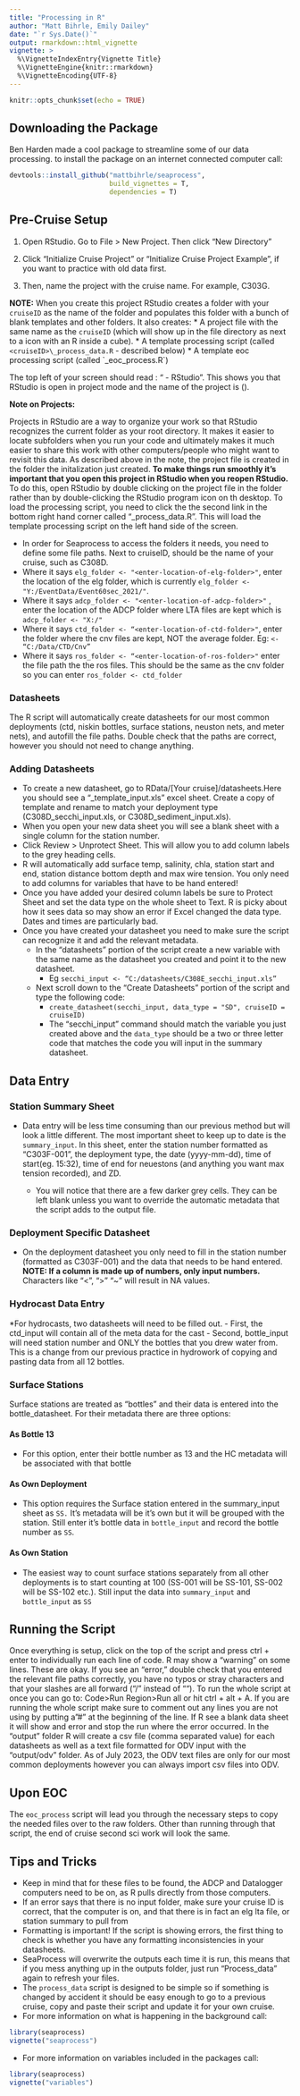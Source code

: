```yaml
---
title: "Processing in R"
author: "Matt Bihrle, Emily Dailey"
date: "`r Sys.Date()`"
output: rmarkdown::html_vignette
vignette: >
  %\VignetteIndexEntry{Vignette Title}
  %\VignetteEngine{knitr::rmarkdown}
  %\VignetteEncoding{UTF-8}
---
```


```r
knitr::opts_chunk$set(echo = TRUE)
```

## Downloading the Package
Ben Harden made a cool package to streamline some of our data processing. to install the package on an internet connected computer call: 

```r
devtools::install_github("mattbihrle/seaprocess", 
                         build_vignettes = T, 
                         dependencies = T)
```

## Pre-Cruise Setup

1.  Open RStudio. Go to File \> New Project. Then click "New Directory"

2.  Click "Initialize Cruise Project" or "Initialize Cruise Project
    Example", if you want to practice with old data first.

3.  Then, name the project with the cruise name. For example, C303G.

**NOTE:** When you create this project RStudio creates a folder with
your `cruiseID` as the name of the folder and populates this folder with
a bunch of blank templates and other folders. It also creates: \* A
project file with the same name as the `cruiseID` (which will show up in
the file directory as <cruiseID> next to a icon with an R inside a
cube). \* A template processing script (called
`<cruiseID>\_process_data.R` - described below) \* A template eoc
processing script (called \`<cruiseID>\_eoc_process.R\`)

The top left of your screen should read : "<your cruise ID> - RStudio".
This shows you that RStudio is open in project mode and the name of the
project is (<your cruiseID>).

**Note on Projects:**

Projects in RStudio are a way to organize your work so that RStudio
recognizes the current folder as your root directory. It makes it easier
to locate subfolders when you run your code and ultimately makes it much
easier to share this work with other computers/people who might want to
revisit this data. As described above in the note, the project file is
created in the folder the initalization just created. **To make things
run smoothly it's important that you open this project in RStudio when
you reopen RStudio.** To do this, open RStudio by double clicking on the
project file in the folder rather than by double-clicking the RStudio
program icon on th desktop. To load the processing script, you need to
click the the second link in the bottom right hand corner called
"<cruiseID>\_process_data.R". This will load the template processing
script on the left hand side of the screen.

-   In order for Seaprocess to access the folders it needs, you need to
    define some file paths. Next to cruiseID, should be the name of your
    cruise, such as C308D.
-   Where it says `elg_folder <- "<enter-location-of-elg-folder>"`,
    enter the location of the elg folder, which is currently
    `elg_folder <- "Y:/EventData/Event60sec_2021/"`.
-   Where it says `adcp_folder <- "<enter-location-of-adcp-folder>"` ,
    enter the location of the ADCP folder where LTA files are kept which
    is `adcp_folder <- "X:/"`
-   Where it says `ctd_folder <- “<enter-location-of-ctd-folder>"`,
    enter the folder where the cnv files are kept, NOT the average
    folder. Eg: `<- “C:/Data/CTD/Cnv”`
-   Where it says `ros_folder <- “<enter-location-of-ros-folder>"` enter
    the file path the the ros files. This should be the same as the cnv
    folder so you can enter `ros_folder <- ctd_folder`

### Datasheets

The R script will automatically create datasheets for our most common
deployments (ctd, niskin bottles, surface stations, neuston nets, and
meter nets), and autofill the file paths. Double check that the paths
are correct, however you should not need to change anything.

### Adding Datasheets

-   To create a new datasheet, go to RData/[Your cruise]/datasheets.Here
    you should see a "<cruiseID>\_template_input.xls" excel sheet.
    Create a copy of template and rename to match your deployment type
    (C308D_secchi_input.xls, or C308D_sediment_input.xls).
-   When you open your new data sheet you will see a blank sheet with a
    single column for the station number.
-   Click Review \> Unprotect Sheet. This will allow you to add column
    labels to the grey heading cells.
-   R will automatically add surface temp, salinity, chla, station start
    and end, station distance bottom depth and max wire tension. You
    only need to add columns for variables that have to be hand entered!
-   Once you have added your desired column labels be sure to Protect
    Sheet and set the data type on the whole sheet to Text. R is picky
    about how it sees data so may show an error if Excel changed the
    data type. Dates and times are particularly bad.
-   Once you have created your datasheet you need to make sure the
    script can recognize it and add the relevant metadata.
    -   In the "datasheets" portion of the script create a new variable
        with the same name as the datasheet you created and point it to
        the new datasheet.
        -   Eg `secchi_input <- “C:/datasheets/C308E_secchi_input.xls”`
    -   Next scroll down to the "Create Datasheets" portion of the
        script and type the following code:
        -   `create_datasheet(secchi_input, data_type = "SD", cruiseID = cruiseID)`
        -   The "secchi_input" command should match the variable you
            just created above and the `data_type` should be a two or
            three letter code that matches the code you will input in
            the summary datasheet.

## Data Entry

### Station Summary Sheet

-   Data entry will be less time consuming than our previous method but
    will look a little different. The most important sheet to keep up to
    date is the `summary_input`. In this sheet, enter the station number
    formatted as "C303F-001", the deployment type, the date
    (yyyy-mm-dd), time of start(eg. 15:32), time of end for neuestons
    (and anything you want max tension recorded), and ZD.

    -   You will notice that there are a few darker grey cells. They can
        be left blank unless you want to override the automatic metadata
        that the script adds to the output file.

### Deployment Specific Datasheet

-   On the deployment datasheet you only need to fill in the station
    number (formatted as C303F-001) and the data that needs to be hand
    entered. **NOTE: If a column is made up of numbers, only input
    numbers.** Characters like "\<", "\>" "\~" will result in NA values.

### Hydrocast Data Entry

\*For hydrocasts, two datasheets will need to be filled out. - First,
the ctd_input will contain all of the meta data for the cast - Second,
bottle_input will need station number and ONLY the bottles that you drew
water from. This is a change from our previous practice in hydrowork of
copying and pasting data from all 12 bottles.

### Surface Stations

Surface stations are treated as "bottles" and their data is entered into
the bottle_datasheet. For their metadata there are three options:

#### As Bottle 13

-   For this option, enter their bottle number as 13 and the HC metadata
    will be associated with that bottle

#### As Own Deployment

-   This option requires the Surface station entered in the
    summary_input sheet as `SS.` It's metadata will be it's own but it
    will be grouped with the station. Still enter it's bottle data in
    `bottle_input` and record the bottle number as `SS`.

#### As Own Station

-   The easiest way to count surface stations separately from all other
    deployments is to start counting at 100 (SS-001 will be SS-101,
    SS-002 will be SS-102 etc.). Still input the data into
    `summary_input` and `bottle_input` as `SS`

## Running the Script

Once everything is setup, click on the top of the script and press
ctrl + enter to individually run each line of code. R may show a
"warning" on some lines. These are okay. If you see an "error," double
check that you entered the relevant file paths correctly, you have no
typos or stray characters and that your slashes are all forward ("/"
instead of ""). To run the whole script at once you can go to: Code\>Run
Region\>Run all or hit ctrl + alt + A. If you are running the whole
script make sure to comment out any lines you are not using by putting
a"\#" at the beginning of the line. If R see a blank data sheet it will
show and error and stop the run where the error occurred. In the
"output" folder R will create a csv file (comma separated value) for
each datasheets as well as a text file formatted for ODV input with the
"output/odv" folder. As of July 2023, the ODV text files are only for
our most common deployments however you can always import csv files into
ODV.

## Upon EOC

The `eoc_process` script will lead you through the necessary steps to copy the needed files over to the raw folders. Other than running through that script, the end of cruise second sci work will look the same. 

## Tips and Tricks

-   Keep in mind that for these files to be found, the ADCP and
    Datalogger computers need to be on, as R pulls directly from those
    computers.
-   If an error says that there is no input folder, make sure your
    cruise ID is correct, that the computer is on, and that there is in
    fact an elg lta file, or station summary to pull from
-   Formatting is important! If the script is showing errors, the first
    thing to check is whether you have any formatting inconsistencies in
    your datasheets.
-   SeaProcess will overwrite the outputs each time it is run, this
    means that if you mess anything up in the outputs folder, just run
    "Process_data" again to refresh your files.
-   The `process_data` script is designed to be simple so if something
    is changed by accident it should be easy enough to go to a previous
    cruise, copy and paste their script and update it for your own
    cruise.
-   For more information on what is happening in the background call:
```r
library(seaprocess)
vignette("seaprocess")
```

-   For more information on variables included in the packages call:
```r
library(seaprocess)
vignette("variables")
```
